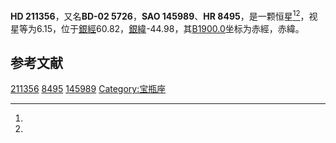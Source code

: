 {{Starbox begin
| name = HD 211356
}}
{{Starbox observe
| epoch = [[J2000.0|J2000.0]]
| constell = {{星座名待查}}<ref name=SIMBAD>{{cite web
 | url=http://simbad.u-strasbg.fr/simbad/sim-id?Ident=HR+8495
 | title =Pulsating variable Star
 | publisher=Centre de Données astronomiques de Strasbourg
 | work=SIMBAD
 | accessdate=2012-07-13}}</ref><ref name=DATA>{{cite web
 | url=http://vizier.u-strasbg.fr/viz-bin/VizieR-5?-out.add=.&-source=5050&-corr=PK=HR&-out.max=9999&HR=8495
 | title=VizieR Detailed Page
 | accessdate=2012-07-13
 | archive-date=2019-02-16
 | archive-url=https://web.archive.org/web/20190216101611/http://vizier.u-strasbg.fr/viz-bin/VizieR-5?-out.add=.&-source=5050&-corr=PK=HR&-out.max=9999&HR=8495
 | dead-url=no
 }}</ref>
| 星官 = 
| ra = {{RA|22|16|33.6}}<ref name=SIMBAD /><ref name=DATA />
| dec = {{DEC|-1|35|47}}<ref name=SIMBAD /><ref name=DATA />
| appmag_v = 6.15<ref name=SIMBAD /><ref name=DATA />
}}
{{Starbox character
| class = A5Vn<ref name=SIMBAD /><ref name=DATA />
| b-v = 0.19<ref name=SIMBAD /><ref name=DATA />
| u-b = 0.09<ref name=SIMBAD /><ref name=DATA />
| r-i = <ref name=SIMBAD /><ref name=DATA />
| variable = 
}}
{{Starbox astrometry
| radial_v = 0.09
| prop_mo_ra = 1
| parallax = 
| p_error = 
}}
{{Starbox catalog
| names =BD-02 5726，[[SAO星表|SAO]] 145989，[[HD星表|HD]] 211356，[[HR星表|HR]] 8495}}
{{Starbox reference |Simbad=HR+8495}}
{{Starbox end}}

'''HD 211356'''，又名'''BD-02 5726'''，'''SAO 145989'''、'''HR 8495'''，是一颗恒星<ref name=SIMBAD /><ref name=DATA />，视星等为6.15，位于[[銀道座標系|銀經]]60.82，[[銀道座標系|銀緯]]-44.98，其[[B1900.0|B1900.0]]坐标为赤經{{RA|22|11|24.5}}，赤緯{{DEC|-2|-44.98|40}}。

== 参考文献 ==
{{reflist}}

{{star-stub}}

[[Category:HD和HDE天體|211356]]
[[Category:HR天體|8495]]
[[Category:SAO天體|145989]]
[[Category:宝瓶座|Category:宝瓶座]]